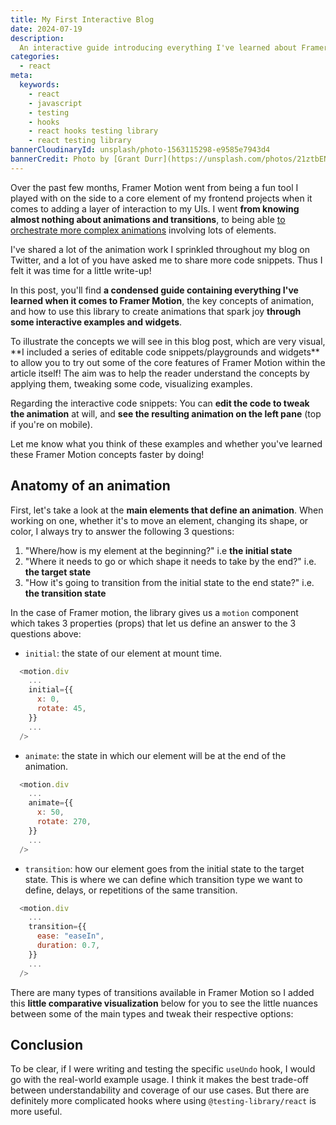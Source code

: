 ```yaml
---
title: My First Interactive Blog
date: 2024-07-19
description:
  An interactive guide introducing everything I've learned about Framer Motion through fun examples and little case studies of animations I built.
categories:
  - react
meta:
  keywords:
    - react
    - javascript
    - testing
    - hooks
    - react hooks testing library
    - react testing library
bannerCloudinaryId: unsplash/photo-1563115298-e9585e7943d4
bannerCredit: Photo by [Grant Durr](https://unsplash.com/photos/21ztbENjzeI)
---
```




Over the past few months, Framer Motion went from being a fun tool I played with on the side to a core element of my frontend projects when it comes to adding a layer of interaction to my UIs. I went **from knowing almost nothing about animations and transitions**, to being able [to orchestrate more complex animations](https://twitter.com/MaximeHeckel/status/1327647479521701889?s=20) involving lots of elements.

I've shared a lot of the animation work I sprinkled throughout my blog on Twitter, and a lot of you have asked me to share more code snippets. Thus I felt it was time for a little write-up!

In this post, you'll find **a condensed guide containing everything I've learned when it comes to Framer Motion**, the key concepts of animation, and how to use this library to create animations that spark joy **through some interactive examples and widgets**.

<callout-info>
  To illustrate the concepts we will see in this blog post, which are very visual, **I included a series of editable code snippets/playgrounds and widgets** to allow you to try out some of the core features of Framer Motion within the article itself! The aim was to help the reader understand the concepts by applying them, tweaking some code, visualizing examples.

Regarding the interactive code snippets: You can **edit the code to tweak the animation** at will, and **see the resulting animation on the left pane** (top if you're on mobile).

Let me know what you think of these examples and whether you've learned these Framer Motion concepts faster by doing!
</callout-info>

## Anatomy of an animation

First, let's take a look at the **main elements that define an animation**. When working on one, whether it's to move an element, changing its shape, or color, I always try to answer the following 3 questions:

1. "Where/how is my element at the beginning?" i.e **the initial state**
2. "Where it needs to go or which shape it needs to take by the end?" i.e. **the target state**
3. "How it's going to transition from the initial state to the end state?" i.e. **the transition state**

In the case of Framer motion, the library gives us a `motion` component which takes 3 properties (props) that let us define an answer to the 3 questions above:

- `initial`: the state of our element at mount time.

```js
  <motion.div
    ...
    initial={{
      x: 0,
      rotate: 45,
    }}
    ...
  />
```

- `animate`: the state in which our element will be at the end of the animation.

```js
  <motion.div
    ...
    animate={{
      x: 50,
      rotate: 270,
    }}
    ...
  />
```

- `transition`: how our element goes from the initial state to the target state. This is where we can define which transition type we want to define, delays, or repetitions of the same transition.

```js
  <motion.div
    ...
    transition={{
      ease: "easeIn",
      duration: 0.7,
    }}
    ...
  />
```

There are many types of transitions available in Framer Motion so I added this **little comparative visualization** below for you to see the little nuances between some of the main types and tweak their respective options:

<AnimationTypes />

## Conclusion

To be clear, if I were writing and testing the specific `useUndo` hook, I would
go with the real-world example usage. I think it makes the best trade-off
between understandability and coverage of our use cases. But there are
definitely more complicated hooks where using `@testing-library/react` is more
useful.
